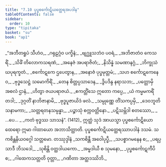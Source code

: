 ```yaml
---
title: "7.10 ပုပ္ဖစင်္ကောဋိယတ္ထေရအပဒါန"
tableOfContents: false
sidebar:
  order: 10
type: "tipitaka"
basket: "su"
book: "ap1"
---
```



<DynamicBreadcrumb />

<Division number="68" book="ap1" e="ch" v="20" p="130">

<Paragraph number="1576" type="verses" book="ap1">
_“အဘီတရူပံ သီဟံဝ,_  
_ဂရုဠဂ္ဂံဝ ပက္ခိနံ;_  
_ဗျဂ္ဃူသဘံဝ ပဝရံ,_  
_အဘိဇာတံဝ ကေသရိံ._  

</Paragraph>

</Division>
<Division number="69" book="ap1" e="ch" v="20" p="130">

<Paragraph number="1577" type="verses" book="ap1">
_သိခိံ တိလောကသရဏံ,_  
_အနေဇံ အပရာဇိတံ;_  
_နိသိန္နံ သမဏာနဂ္ဂံ,_  
_ဘိက္ခုသံဃပုရက္ခတံ._  

</Paragraph>

</Division>
<Division number="70" book="ap1" e="ch" v="20" p="130">

<Paragraph number="1578" type="verses" book="ap1">
_စင်္ကောဋကေ ဌပေတွာန,_  
_အနောဇံ ပုပ္ဖမုတ္တမံ;_  
_သဟ စင်္ကောဋကေနေဝ,_  
_ဗုဒ္ဓသေဋ္ဌံ သမောကိရိံ._  

</Paragraph>

</Division>
<Division number="71" book="ap1" e="ch" v="20" p="130">

<Paragraph number="1579" type="verses" book="ap1">
_တေန စိတ္တပ္ပသာဒေန,_  
_ဒွိပဒိန္ဒ နရာသဘ;_  
_ပတ္တောမှိ အစလံ ဌာနံ,_  
_ဟိတွာ ဇယပရာဇယံ._  

</Paragraph>

</Division>
<Division number="72" book="ap1" e="ch" v="20" p="130">

<Paragraph number="1580" type="verses" book="ap1">
_ဧကတ္တိံသေ ဣတော ကပ္ပေ,_  
_ယံ ကမ္မမကရိံ တဒါ;_  
_ဒုဂ္ဂတိံ နာဘိဇာနာမိ,_  
_ဗုဒ္ဓပူဇာယိဒံ ဖလံ._  

</Paragraph>

</Division>
<Division number="73" book="ap1" e="ch" v="20" p="131">

<Paragraph number="1581" type="verses" book="ap1">
_သမ္ပုဏ္ဏေ တိံသကပ္ပမှိ,_  
_ဒေဝဘူတိသနာမကာ;_  
_သတ္တရတနသမ္ပန္နာ,_  
_ပဉ္စာသုံ စက္ကဝတ္တိနော._  

</Paragraph>

</Division>
<Division number="74" book="ap1" e="ch" v="20" p="131">

<Paragraph number="1582" type="verses" book="ap1">
_ပဋိသမ္ဘိဒါ စတဿော,_  
_ …ပေ… _  
_ကတံ ဗုဒ္ဓဿ သာသနံ”. (1412)_  

</Paragraph>

<Paragraph number="1583" book="ap1">
ဣတ္ထံ သုဒံ အာယသ္မာ ပုပ္ဖစင်္ကောဋိယော ထေရော ဣမာ ဂါထာယော အဘာသိတ္ထာတိ.

</Paragraph>
</Division>

<Paragraph number="1584" type="center" book="ap1">
ပုပ္ဖစင်္ကောဋိယတ္ထေရဿာပဒါနံ ဒသမံ.



</Paragraph>

<Paragraph number="1585" type="center" book="ap1">
သကစိန္တနိယဝဂ္ဂေါ သတ္တမော.



</Paragraph>

<Paragraph number="1586" type="center" book="ap1">
တဿုဒ္ဒါနံ


</Paragraph>

<Paragraph number="1587" type="verses" book="ap1">
_သကစိန္တီ အဝေါပုပ္ဖီ,_  
_သပစ္စာဂမနေန စ;_  
_ပရပ္ပသာဒီ ဘိသဒေါ,_  
_သုစိန္တိ ဝတ္ထဒါယကော._  

</Paragraph>

<Paragraph number="1588" type="verses" book="ap1">
_အမ္ဗဒါယီ စ သုမနော,_  
_ပုပ္ဖစင်္ကောဋကီပိ စ;_  
_ဂါထေကသတ္တတိ ဝုတ္တာ,_  
_ဂဏိတာ အတ္ထဒဿိဘိ._
</Paragraph>